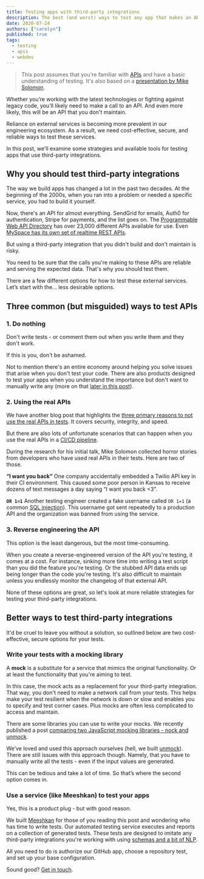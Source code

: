 ```yaml
---
title: Testing apps with third-party integrations
description: The best (and worst) ways to test any app that makes an API call to a third-party integration or service.
date: 2020-07-24
authors: ["carolyn"]
published: true
tags:
  - testing
  - apis
  - webdev
---
```


> This post assumes that you're familiar with [APIs](https://www.programmableweb.com/api-university/what-are-apis-and-how-do-they-work) and have a basic understanding of testing. It's also based on a [presentation by Mike Solomon](https://www.youtube.com/watch?v=KFiSEQtTdpk&t=779s).

Whether you’re working with the latest technologies or fighting against legacy code, you'll likely need to make a call to an API. And even more likely, this will be an API that you don't maintain.

Reliance on external services is becoming more prevalent in our engineering ecosystem. As a result, we need cost-effective, secure, and reliable ways to test these services.

In this post, we'll examine some strategies and available tools for testing apps that use third-party integrations.

## Why you should test third-party integrations

The way we build apps has changed a lot in the past two decades. At the beginning of the 2000s, when you ran into a problem or needed a specific service, you had to build it yourself.

Now, there's an API for almost everything. SendGrid for emails, Auth0 for authentication, Stripe for payments, and the list goes on. The [Programmable Web API Directory](https://www.programmableweb.com/apis/directory) has over 23,000 different APIs available for use. Even [MySpace has its own set of realtime REST APIs](https://www.programmableweb.com/api/myspace-rest-api).

But using a third-party integration that you didn't build and don't maintain is risky.

You need to be sure that the calls you're making to these APIs are reliable and serving the expected data. That's why you should test them.

There are a few different options for how to test these external services. Let’s start with the... less desirable options.

## Three common (but misguided) ways to test APIs

### 1. Do nothing

Don't write tests - or comment them out when you write them and they don't work.

If this is you, don't be ashamed.

Not to mention there's an entire economy around helping you solve issues that arise when you don't test your code. There are also products designed to test your apps when you understand the importance but don't want to manually write any (more on that [later in this post](#use-a-service-like-meeshkan-to-test-your-apps)).

### 2. Using the real APIs

We have another blog post that highlights the [three primary reasons to not use the real APIs in tests](/blog/why-not-use-real-apis-in-tests/). It covers security, integrity, and speed.

But there are also lots of unfortunate scenarios that can happen when you use the real APIs in a [CI/CD pipeline](https://www.infoworld.com/article/3271126/what-is-cicd-continuous-integration-and-continuous-delivery-explained.html).

During the research for his initial talk, Mike Solomon collected horror stories from developers who have used real APIs in their tests. Here are two of those.

**“I want you back”**
One company accidentally embedded a Twilio API key in their CI environment. This caused some poor person in Kansas to receive dozens of text messages a day saying “I want you back <3”.

**`OR 1=1`**
Another testing engineer created a fake username called `OR 1=1` (a common [SQL injection](https://developer.mozilla.org/en-US/docs/Glossary/SQL_Injection)). This username got sent repeatedly to a production API and the organization was banned from using the service.

### 3. Reverse engineering the API

This option is the least dangerous, but the most time-consuming.

When you create a reverse-engineered version of the API you're testing, it comes at a cost. For instance, sinking more time into writing a test script than you did the feature you're testing. Or the stubbed API data ends up being longer than the code you're testing. It's also difficult to maintain unless you endlessly monitor the changelog of that external API.

None of these options are great, so let's look at more reliable strategies for testing your third-party integrations.

## Better ways to test third-party integrations

It'd be cruel to leave you without a solution, so outlined below are two cost-effective, secure options for your tests.

### Write your tests with a mocking library

A **mock** is a substitute for a service that mimics the original functionality. Or at least the functionality that you're aiming to test.

In this case, the mock acts as a replacement for your third-party integration. That way, you don't need to make a network call from your tests. This helps make your test resilient when the network is down or slow and enables you to specify and test corner cases. Plus mocks are often less complicated to access and maintain.

There are some libraries you can use to write your mocks. We recently published a post [comparing two JavaScript mocking libraries - nock and unmock](https://meeshkan.com/blog/unmock-vs-nock/).

We’ve loved and used this approach ourselves (hell, we built [unmock](https://github.com/meeshkan/unmock-js)). There are still issues with this approach though. Namely, that you have to manually write all the tests - even if the input values are generated.

This can be tedious and take a lot of time. So that’s where the second option comes in.

### Use a service (like Meeshkan) to test your apps

Yes, this is a product plug - but with good reason.

We built [Meeshkan](/) for those of you reading this post and wondering who has time to write tests. Our automated testing service executes and reports on a collection of generated tests. These tests are designed to imitate any third-party integrations you're working with using [schemas and a bit of NLP](/docs/how-meeshkan-works/).

All you need to do is authorize our GitHub app, choose a repository test, and set up your base configuration.

Sound good? [Get in touch](/contact/).
